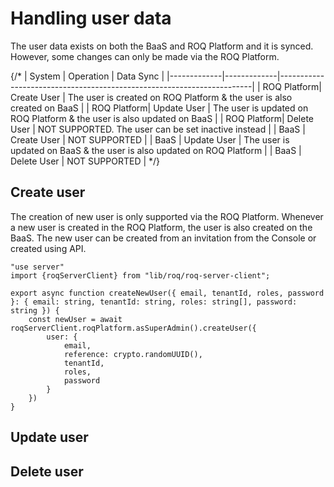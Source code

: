 # Handling user data

The user data exists on both the BaaS and ROQ Platform and it is synced. However, some changes can only be made via the ROQ Platform.

{/*
| System      | Operation   | Data Sync  |
|-------------|-------------|-----------------------------------------------------------------------|
| ROQ Platform| Create User | The user is created on ROQ Platform & the user is also created on BaaS |
| ROQ Platform| Update User | The user is updated on ROQ Platform & the user is also updated on BaaS |
| ROQ Platform| Delete User | NOT SUPPORTED. The user can be set inactive instead |
| BaaS        | Create User | NOT SUPPORTED  |
| BaaS        | Update User | The user is updated on BaaS & the user is also updated on ROQ Platform |
| BaaS        | Delete User | NOT SUPPORTED  |
*/}

## Create user

The creation of new user is only supported via the ROQ Platform. Whenever a new user is created in the ROQ Platform, the user is also created on the BaaS. The new user can be created from an invitation from the Console or created using API.

```tsx filename="actions.ts"
"use server"
import {roqServerClient} from "lib/roq/roq-server-client";

export async function createNewUser({ email, tenantId, roles, password }: { email: string, tenantId: string, roles: string[], password: string }) {
	const newUser = await roqServerClient.roqPlatform.asSuperAdmin().createUser({
		user: {
			email,
			reference: crypto.randomUUID(),
			tenantId,
			roles,
			password
		}
	})
}
```


## Update user

## Delete user


